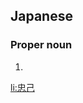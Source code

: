 ==Japanese==
{{ja-kanjitab|ただ|み}}

===Proper noun===
{{ja-pos|proper|ただみ}}

# {{given name|male|lang=ja|sort=ただみ}}

[[li:忠己]]